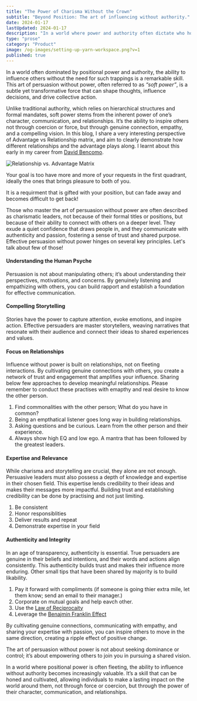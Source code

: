 ```yaml
---
title: "The Power of Charisma Without the Crown"
subtitle: "Beyond Position: The art of influencing without authority."
date: 2024-01-17
lastUpdated: 2024-01-17
description: "In a world where power and authority often dictate who holds "
type: "prose"
category: "Product"
image: /og-images/setting-up-yarn-workspace.png?v=1
published: true
---
```


In a world often dominated by positional power and authority, the ability to influence others without the need for such trappings is a remarkable skill. 
This art of persuasion without power, often referred to as *“soft power”*, is a subtle yet transformative force that can shape thoughts, influence decisions, and drive collective action.

Unlike traditional authority, which relies on hierarchical structures and formal mandates, soft power stems from the inherent power of one’s character, 
communication, and relationships. It’s the ability to inspire others not through coercion or force, but through genuine connection, empathy, and a compelling vision. 
In this blog, I share a very interesting perspective of Advantage vs Relationship matrix, and aim to clearly demonstrate how different relationships and the advantage plays along. I learnt about this early in my career from [David Bencomo](https://www.linkedin.com/in/davidbencomojr/).

![Relationship vs. Advantage Matrix](relation-vs-advantge.png)

Your goal is too have more and more of your requests in the first quadrant, ideally the ones that brings pleasure to both of you. 


<Alert status="warning" title="Authority comes from role, but is often short lived.">

 It is a requirment that is gifted with your position, but can fade away and becomes difficult to get back!

</Alert>

Those who master the art of persuasion without power are often described as charismatic leaders, not because of their formal titles or positions, but because of their ability to connect with others on a deeper level. They exude a quiet confidence that draws people in, and they communicate with authenticity and passion, fostering a sense of trust and shared purpose. Effective persuasion without power hinges on several key principles. Let's talk about few of those!


#### Understanding the Human Psyche

Persuasion is not about manipulating others; it’s about understanding their perspectives, motivations, and concerns. By genuinely listening and empathizing with others, you can build rapport and establish a foundation for effective communication.

#### Compelling Storytelling

Stories have the power to capture attention, evoke emotions, and inspire action. Effective persuaders are master storytellers, weaving narratives that resonate with their audience and connect their ideas to shared experiences and values.

#### Focus on Relationships

Influence without power is built on relationships, not on fleeting interactions. By cultivating genuine connections with others, you create a network of trust and engagement that amplifies your influence. Sharing below few approaches to develop meaningful relationships. Please remember to conduct these practises with emapthy and real desire to know the other person.

1. Find commonalities with the other person; What do you have in common? 
2. Being an empthatical listener goes long way in building relationships. 
3. Asking questions and be curious. Learn from the other person and their experience.
4. Always show high EQ and low ego. A mantra that has been followed by the greatest leaders.

#### Expertise and Relevance

While charisma and storytelling are crucial, they alone are not enough. Persuasive leaders must also possess a depth of knowledge and expertise in their chosen field. This expertise lends credibility to their ideas and makes their messages more impactful. Building trust and establishing credibility can be done by practising and not just limiting. 

1. Be consistent
2. Honor responsiblities
3. Deliver results and repeat
4. Demonstrate expertise in your field

#### Authenticity and Integrity

In an age of transparency, authenticity is essential. True persuaders are genuine in their beliefs and intentions, and their words and actions align consistently. This authenticity builds trust and makes their influence more enduring. Other small tips that have been shared by majority is to build likability. 

1. Pay it forward with compliments (if someone is going thier extra mile, let them know; send an email to their manager.)
2. Corporate on mutual goals and help eavch other.
3. Use the [Law of Reciprocaity](https://www.oreilly.com/library/view/the-100-absolutely/9781576751077/9781576751077_ch07lev1sec13.html) 
4. Leverage the [Benajmin Franklin Effect](https://en.wikipedia.org/wiki/Ben_Franklin_effect) 


By cultivating genuine connections, communicating with empathy, and sharing your expertise with passion, 
you can inspire others to move in the same direction, creating a ripple effect of positive change.


<Alert status="info" title="Beyond Position: The art of influencing without authority">

The art of persuasion without power is not about seeking dominance or control; it’s about empowering others to join you in pursuing a shared vision. 

</Alert>

In a world where positional power is often fleeting, the ability to influence without authority becomes increasingly valuable. It’s a skill that can be honed and cultivated, allowing individuals to make a lasting impact on the world around them, not through force or coercion, but through the power of their character, communication, and relationships.